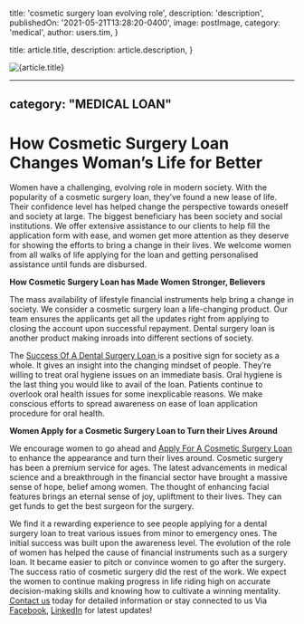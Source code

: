 
  title: 'cosmetic surgery loan evolving role',
  description: 'description',
  publishedOn: '2021-05-21T13:28:20-0400',
  image: postImage,
  category: 'medical',
  author: users.tim,
}

  title: article.title,
  description: article.description,
}


<Image src={postImage} alt={article.title} />

---
category: "MEDICAL LOAN"
---

# How Cosmetic Surgery Loan Changes Woman’s Life for Better

Women have a challenging, evolving role in modern society. With the popularity of a cosmetic surgery loan, they’ve found a new lease of life. Their confidence level has helped change the perspective towards oneself and society at large. The biggest beneficiary has been society and social institutions. We offer extensive assistance to our clients to help fill the application form with ease, and women get more attention as they deserve for showing the efforts to bring a change in their lives. We welcome women from all walks of life applying for the loan and getting personalised assistance until funds are disbursed.

**How Cosmetic Surgery Loan has Made Women Stronger, Believers**

The mass availability of lifestyle financial instruments help bring a change in society. We consider a cosmetic surgery loan a life-changing product. Our team ensures the applicants get all the updates right from applying to closing the account upon successful repayment. Dental surgery loan is another product making inroads into different sections of society.

The [Success Of A Dental Surgery Loan ](https://dental.tlc.com.au/)is a positive sign for society as a whole. It gives an insight into the changing mindset of people. They’re willing to treat oral hygiene issues on an immediate basis. Oral hygiene is the last thing you would like to avail of the loan. Patients continue to overlook oral health issues for some inexplicable reasons. We make conscious efforts to spread awareness on ease of loan application procedure for oral health.

**Women Apply for a Cosmetic Surgery Loan to Turn their Lives Around**

We encourage women to go ahead and [Apply For A Cosmetic Surgery Loan](https://medical.tlc.com.au/cosmetic-surgery/) to enhance the appearance and turn their lives around. Cosmetic surgery has been a premium service for ages. The latest advancements in medical science and a breakthrough in the financial sector have brought a massive sense of hope, belief among women. The thought of enhancing facial features brings an eternal sense of joy, upliftment to their lives. They can get funds to get the best surgeon for the surgery.

We find it a rewarding experience to see people applying for a dental surgery loan to treat various issues from minor to emergency ones. The initial success was built upon the awareness level. The evolution of the role of women has helped the cause of financial instruments such as a surgery loan. It became easier to pitch or convince women to go after the surgery. The success ratio of cosmetic surgery did the rest of the work. We expect the women to continue making progress in life riding high on accurate decision-making skills and knowing how to cultivate a winning mentality. [Contact us](https://tlc.com.au/contact-us/) today for detailed information or stay connected to us Via [Facebook](https://www.facebook.com/totallifestylecredit/), [LinkedIn](https://www.linkedin.com/company/tlc-total-lifestyle-credit/) for latest updates!
